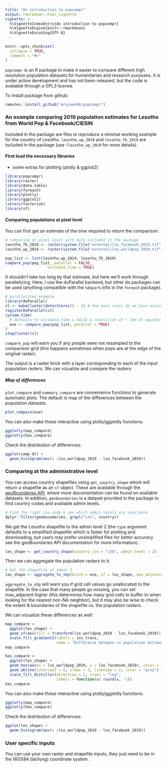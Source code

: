 ```yaml
---
title: "An introduction to popcompr"
output: rmarkdown::html_vignette
vignette: >
  %\VignetteIndexEntry{An introduction to popcompr}
  %\VignetteEngine{knitr::rmarkdown}
  %\VignetteEncoding{UTF-8}
---
```


```r
knitr::opts_chunk$set(
  collapse = TRUE,
  comment = "#>"
)
```

`popcompr` is an R package to make it easier to compare different high resolution population datasets for humanitarian and research purposes. It is under active development and has not been released, but the code is available through a GPL3 license.

To install package from github: 
```r
remotes::install_github("mrajeev08/popcompr")
```


### An example comparing 2019 population estimates for Lesotho from World Pop & Facebook/CIESIN
Included in the package are files to reproduce a minimal working example for the country of Lesotho. `lesotho_wp_2019` and `lesotho_fb_2019` are included in the package (use `?lesotho_wp_2019` for more details).

#### First load the necessary libraries 
+ some extras for plotting (plotly & ggplot2)
```r
library(popcompr)
library(raster)
library(data.table)
library(foreach)
library(plotly)
library(ggplot2)
library(fasterize)
library(sf)
```

#### Comparing populations at pixel level

You can first get an estimate of the time required to return the comparison:
```r
# comparing at pixel level with data included in the package
lesotho_fb_2019 <- raster(system.file("external/lso_facebook_2019.tif", package="popcompr"))
lesotho_wp_2019 <- raster(system.file("external/lso_worldpop_2019.tif", package="popcompr"))

pop_list <- list(lesotho_wp_2019, lesotho_fb_2019)
compare_pop(pop_list, parallel = FALSE, 
                   estimate_time = TRUE)
```

It shouldn't take too long by that estimate, but here we'll work through parallelizing. Here, I use the 
doParallel backend, but other do packages can be used (anything compatible with the `%dopar%` infix in the `foreach` package).

```r
# parallelized example
library(doParallel)
cl <- makeCluster(detectCores() - 1) # how many cores do we have available
registerDoParallel(cl)
system.time(
  # defaults to estimate_time = FALSE & resolution of ~ 1km at equator
  exe <- compare_pop(pop_list, parallel = TRUE) 
)
stopCluster(cl)

```

`compare_pop` will warn you if any people were not resampled to the comparison grid (this happens sometimes when pops are at the edge of the original raster).

The output is a raster brick with a layer corresponding to each of the input population rasters. We can vizualize and compare the rasters:

##### Map of differences
`plot_compare` and `summary_compare` are convenience functions to generate automatic plots. 
The default is map of the differences between the population datasets.
```r
plot_compare(exe)

```

You can also make these interactive using plotly/ggplotly functions:
```r
ggplotly(map_compare) 
ggplotly(hex_compare) 
```

Check the distribution of differences:
```r
ggplot(comp_dt) +
  geom_histogram(aes(x =lso_worldpop_2019 - lso_facebook_2019))
```

### Comparing at the administrative level
You can access country shapefiles using `get_country_shape` which will return a shapefile as an `sf` object. These are available through the [geoBoundaries API](https://www.geoboundaries.org/api.html), where more documentation can be found on available datasets. In addition, `geoboundaries` is a dataset provided in the package to find country codes and available admin levels. 
```r
# Find the right iso code & see which admin levels are available
dplyr::filter(geoboundaries, grepl("Les", country))
```

We get the Lesotho shapefile to the admin level 2 (the `type` argument defaults to a simplified shapefile which is faster for plotting and downloading, but users may prefer unsimplified files for better accuracy see the geoBoundaries API documentation for more information).
```r
les_shape <- get_country_shape(country_iso = "LSO", admin_level = 2)
```

Then we can aggregate the population rasters to it:

```r
# Get the shapefile at admin 2
les_shape <- aggregate_to_shp(brick = exe, sf = les_shape, max_adjacent = 100)
```
`aggregate_to_shp` will warn you if grid cell values go unallocated to the shapefile. In the case that many people go missing, you can set max_adjacent higher (this determines how many grid cells to buffer to when looking for the nearest non-NA neighbor), but it may also be wise to check the extent & boundaries of the shapefile vs. the population rasters.

We can vizualize these differences as well:
```r
map_compare <-
  ggplot(les_shape) +
  geom_sf(aes(fill = transform(lso_worldpop_2019 - lso_facebook_2019))) +
  scale_fill_gradient2(labels = inv_trans, 
                       name = "Difference between \n population estimates")
map_compare

hex_compare <-
  ggplot(les_shape) +
  geom_hex(aes(x = lso_worldpop_2019, y = lso_facebook_2019), color = "grey") +
  geom_abline(intercept = 0, slope = 1, linetype = 2, color = "grey") +
  scale_fill_distiller(direction = 1, trans = "log",
                       labels = function(x) round(x, -1))
hex_compare
```

You can also make these interactive using plotly/ggplotly functions:
```r
ggplotly(map_compare) 
ggplotly(hex_compare) 
```

Check the distribution of differences:
```r
ggplot(les_shape) +
  geom_histogram(aes(x =lso_worldpop_2019 - lso_facebook_2019))
```

### User specific inputs
You can use your own raster and shapefile inputs, they just need to be in the WGS84 (lat/long) coordinate system.
